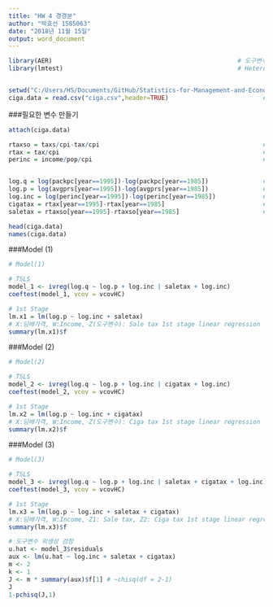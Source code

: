 ```yaml
---
title: "HW 4 경경분"
author: "박효선 1585063"
date: "2018년 11월 15일"
output: word_document
---
```


```r
library(AER)                                                   # 도구변수 회귀 package
library(lmtest)                                                # Heterosckedasticity Robust Standard Error package


setwd("C:/Users/HS/Documents/GitHub/Statistics-for-Management-and-Economy")
ciga.data = read.csv("ciga.csv",header=TRUE)                          # 데이터 불러오기

```

###필요한 변수 만들기

```r


attach(ciga.data)

rtaxso = taxs/cpi-tax/cpi                                             #sale tax
rtax = tax/cpi                                                        #ciga tax
perinc = income/pop/cpi                                               # real per capita state income


log.q = log(packpc[year==1995])-log(packpc[year==1985])               #ln(Q_1995)-ln(Q_1985)
log.p = log(avgprs[year==1995])-log(avgprs[year==1985])               #ln(P_1995)-ln(P_1985)
log.inc = log(perinc[year==1995])-log(perinc[year==1985])             #ln(income_1995)-ln(income_1985)
cigatax = rtax[year==1995]-rtax[year==1985]                           #CigTax_1995-CigTax_1985
saletax = rtaxso[year==1995]-rtaxso[year==1985]                       #SalesTax_1995-SalesTax_1985

head(ciga.data)
names(ciga.data)

```

###Model (1)


```r
# Model(1) 

# TSLS
model_1 <- ivreg(log.q ~ log.p + log.inc | saletax + log.inc)         
coeftest(model_1, vcov = vcovHC)                             

# 1st Stage
lm.x1 = lm(log.p ~ log.inc + saletax)
# X:담배가격, W:Income, Z(도구변수): Sale tax 1st stage linear regression
summary(lm.x1)$f
```


###Model (2)

```r
# Model(2)

# TSLS
model_2 <- ivreg(log.q ~ log.p + log.inc | cigatax + log.inc)         
coeftest(model_2, vcov = vcovHC)                             

# 1st Stage
lm.x2 = lm(log.p ~ log.inc + cigatax)                               
# X:담배가격, W:Income, Z(도구변수): Ciga tax 1st stage linear regression
summary(lm.x2)$f
```

###Model (3)

```r
# Model(3)

# TSLS
model_3 <- ivreg(log.q ~ log.p + log.inc | saletax + cigatax + log.inc)         
coeftest(model_3, vcov = vcovHC)                             

# 1st Stage
lm.x3 = lm(log.p ~ log.inc + saletax + cigatax)                               
# X:담배가격, W:Income, Z1: Sale tax, Z2: Ciga tax 1st stage linear regression
summary(lm.x3)$f

# 도구변수 외생성 검정
u.hat <- model_3$residuals
aux <- lm(u.hat ~ log.inc + saletax + cigatax)
m <- 2
k <- 1
J <- m * summary(aux)$f[1] # ~chisq(df = 2-1)
J
1-pchisq(J,1)

```

